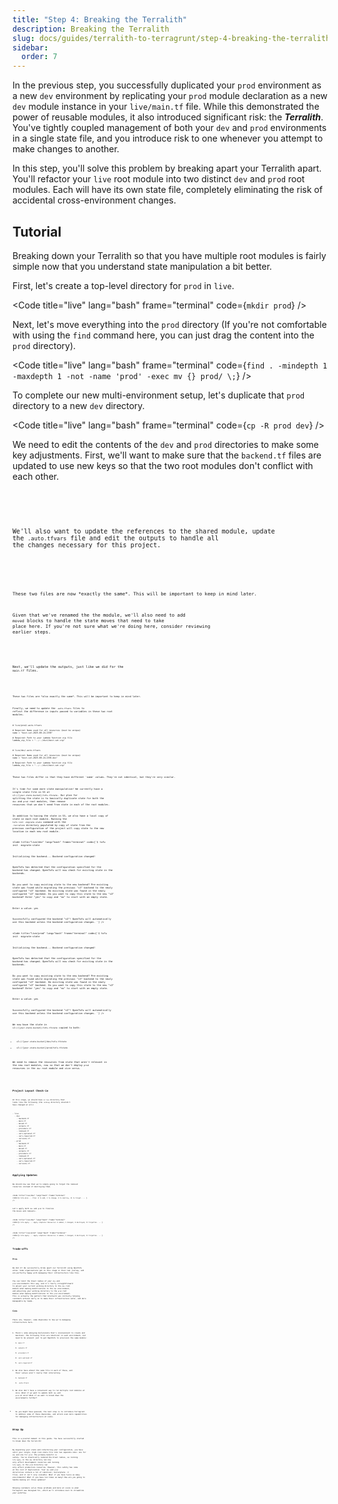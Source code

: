 ```yaml
---
title: "Step 4: Breaking the Terralith"
description: Breaking the Terralith
slug: docs/guides/terralith-to-terragrunt/step-4-breaking-the-terralith
sidebar:
  order: 7
---
```



In the previous step, you successfully duplicated your `prod` environment as a new `dev` environment by replicating your `prod` module declaration as a new `dev` module instance in your `live/main.tf` file. While this demonstrated the power of reusable modules, it also introduced significant risk: the ***Terralith***. You've tightly coupled management of both your `dev` and `prod` environments in a single state file, and you introduce risk to one whenever you attempt to make changes to another.

In this step, you'll solve this problem by breaking apart your Terralith apart. You'll refactor your `live` root module into two distinct `dev` and `prod` root modules. Each will have its own state file, completely eliminating the risk of accidental cross-environment changes.

## Tutorial

Breaking down your Terralith so that you have multiple root modules is fairly simple now that you understand state manipulation a bit better.

First, let's create a top-level directory for `prod` in `live`.

<Code title="live" lang="bash" frame="terminal" code={`mkdir prod`} />

Next, let's move everything into the `prod` directory (If you're not comfortable with using the `find` command here, you can just drag the content into the `prod` directory).

<Code title="live" lang="bash" frame="terminal" code={`find . -mindepth 1 -maxdepth 1 -not -name 'prod' -exec mv {} prod/ \;`} />

To complete our new multi-environment setup, let's duplicate that `prod` directory to a new `dev` directory.

<Code title="live" lang="bash" frame="terminal" code={`cp -R prod dev`} />

We need to edit the contents of the `dev` and `prod` directories to make some key adjustments. First, we'll want to make sure that the `backend.tf` files are updated to use new keys so that the two root modules don't conflict with each other.


<Code title="live/dev/backend.tf" lang="hcl" code={devBackendTf} />


<Code title="live/prod/backend.tf" lang="hcl" code={prodBackendTf} />

We'll also want to update the references to the shared module, update the `.auto.tfvars` file and edit the outputs to handle all the changes necessary for this project.


<Code title="live/dev/main.tf" lang="hcl" code={devMainTf} />


<Code title="live/prod/main.tf" lang="hcl" code={prodMainTf} />

<Aside type="note">
These two files are now *exactly the same*. This will be important to keep in mind later.
</Aside>

Given that we've renamed the the module, we'll also need to add `moved` blocks to handle the state moves that need to take place here. If you're not sure what we're doing here, consider reviewing earlier steps.


<Code title="live/dev/moved.tf" lang="hcl" code={devMovedTf} />


<Code title="live/prod/moved.tf" lang="hcl" code={prodMovedTf} />

Next, we'll update the outputs, just like we did for the `main.tf` files.


<Code title="live/dev/outputs.tf" lang="hcl" code={devOutputsTf} />


<Code title="live/prod/outputs.tf" lang="hcl" code={prodOutputsTf} />

<Aside type="note">
These two files are *also exactly the same*. This will be important to keep in mind later.
</Aside>

Finally, we need to update the `.auto.tfvars` files to reflect the difference in inputs passed to variables in these two root modules.

```hcl
# live/prod/.auto.tfvars

# Required: Name used for all resources (must be unique)
name = "best-cat-2025-09-24-2359"

# Required: Path to your Lambda function zip file
lambda_zip_file = "../../dist/best-cat.zip"
```

```hcl
# live/dev/.auto.tfvars

# Required: Name used for all resources (must be unique)
name = "best-cat-2025-09-24-2359-dev"

# Required: Path to your Lambda function zip file
lambda_zip_file = "../../dist/best-cat.zip"
```
<Aside type="note">
These two files differ in that they have different `name` values. They're not identical, but they're very similar.
</Aside>

It's time for some more state manipulation! We currently have a single state file in S3 at `s3://[your-state-bucket]/tofu.tfstate`. Our plan for splitting the state is to basically duplicate state for both the `dev` and `prod` root modules, then remove resources that we don't need from state in each of the root modules.

In addition to having the state in S3, we also have a local copy of state in each root module. Running the `tofu init -migrate-state` command with the `.terraform` directory populated by copy of state from the previous configuration of the project will copy state to the new location in each new root module.

<Code title="live/dev" lang="bash" frame="terminal" code={`$ tofu init -migrate-state

Initializing the backend...
Backend configuration changed!

OpenTofu has detected that the configuration specified for the backend
has changed. OpenTofu will now check for existing state in the backends.

Do you want to copy existing state to the new backend?
  Pre-existing state was found while migrating the previous "s3" backend to the
  newly configured "s3" backend. No existing state was found in the newly
  configured "s3" backend. Do you want to copy this state to the new "s3"
  backend? Enter "yes" to copy and "no" to start with an empty state.

  Enter a value: yes

Successfully configured the backend "s3"! OpenTofu will automatically
use this backend unless the backend configuration changes.
`} />

<Code title="live/prod" lang="bash" frame="terminal" code={`$ tofu init -migrate-state

Initializing the backend...
Backend configuration changed!

OpenTofu has detected that the configuration specified for the backend
has changed. OpenTofu will now check for existing state in the backends.

Do you want to copy existing state to the new backend?
  Pre-existing state was found while migrating the previous "s3" backend to the
  newly configured "s3" backend. No existing state was found in the newly
  configured "s3" backend. Do you want to copy this state to the new "s3"
  backend? Enter "yes" to copy and "no" to start with an empty state.

  Enter a value: yes

Successfully configured the backend "s3"! OpenTofu will automatically
use this backend unless the backend configuration changes.
`} />

We now have the state in `s3://[your-state-bucket]/tofu.tfstate` copied to both:

- `s3://[your-state-bucket]/dev/tofu.tfstate`
- `s3://[your-state-bucket]/prod/tofu.tfstate`

We need to remove the resources from state that aren't relevant in the new root modules, now so that we don't deploy `prod` resources in the `dev` root module and vice versa.


<Code title="live/dev/removed.tf" lang="hcl" code={devRemovedTf} />


<Code title="live/prod/removed.tf" lang="hcl" code={prodRemovedTf} />

## Project Layout Check-in

At this stage, we should have a `live` directory that looks like the following (the `catalog` directory shouldn't have changed at all):

<FileTree>
- live
  - dev
    - backend.tf
    - main.tf
    - moved.tf
    - outputs.tf
    - providers.tf
    - removed.tf
    - vars-optional.tf
    - vars-required.tf
    - versions.tf
  - prod
    - backend.tf
    - main.tf
    - moved.tf
    - outputs.tf
    - providers.tf
    - removed.tf
    - vars-optional.tf
    - vars-required.tf
    - versions.tf
</FileTree>

## Applying Updates

We should now see that we're simply going to forget the removed resources instead of destroying them.

<Code title="live/dev" lang="bash" frame="terminal" code={`$ tofu plan
...
Plan: 0 to add, 1 to change, 0 to destroy, 11 to forget.
...
`} />

Let's apply both `dev` and `prod` to finalize the moves and removals.

<Code title="live/dev" lang="bash" frame="terminal" code={`$ tofu apply
...
Apply complete! Resources: 0 added, 1 changed, 0 destroyed, 11 forgotten.
...
`} />

<Code title="live/prod" lang="bash" frame="terminal" code={`$ tofu apply
...
Apply complete! Resources: 0 added, 1 changed, 0 destroyed, 11 forgotten.
...
`} />

## Trade-offs

### Pros

We did it! We successfully broke apart our Terralith using OpenTofu alone. Some organizations get to this stage in their IaC journey, and are perfectly happy with managing their infrastructure like this.

You can limit the blast radius of your `dev` and `prod` environments this way, and it's fairly straightforward to adjust your current working directory to the `dev` root module when making modifications to the `dev` environment, and adjusting your working directory to the `prod` root module when making modifications to the  `prod` environment. This is actually the pattern that Gruntwork was initially helping customers achieve early on to make their infrastructure safer, and more manageable by teams.

### Cons

There are, however, some downsides to how we're managing infrastructure here.

1. There's some annoying boilerplate that's inconvenient to create and maintain. The following files are identical in each environment, but need to be present just to get OpenTofu to provision the same module:
    1. `main.tf`
    2. `outputs.tf`
    3. `providers.tf`
    4. `vars-optional.tf`
    5. `vars-required.tf`
2. We also have *almost* the same file in each of these, and their values aren't really that interesting.
    1. `backend.tf`
    2. `.auto.tfvars`
3. We also don't have a convenient way to run multiple root modules at once. What if we want to update both `dev` *and* `prod` at once? What if we want to break down the environments further?
- As you might have guessed, the next step is to introduce Terragrunt to address some of these downsides, and unlock even more capabilities for managing infrastructure at scale.

## Wrap Up

This is a pivotal moment in this guide. You have successfully started to break down the Terralith!

By migrating your state and refactoring your configuration, you have split your single, high-risk state file into two separate ones: one for `dev` and one for `prod`. The primary benefit is safety. You've drastically reduced the blast radius, as running `tofu apply` in the `dev` directory can now *only* affect development resources and running `tofu apply` in the `prod` directory can *only* affect production resources. However, this safety has come at the cost of duplication. Your `dev` and `prod` directories contain a lot of identical, boilerplate `.tf` files, and it isn't very scalable. What if you have twice as many environments? What if you have ten times as many? How are you going to handle making all those updates?

Helping customers solve these problems and more at scale is what Terragrunt was designed for, which we'll introduce next to streamline your workflow.
